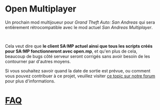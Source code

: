 <h1>Open Multiplayer</h1>

Un prochain mod multijoueur pour <em>Grand Theft Auto: San Andreas</em> qui sera entièrement rétrocompatible avec le mod actuel <em>San Andreas Multiplayer</em>.

<br />

Cela veut dire que <strong>le client SA:MP actuel ainsi que tous les scripts créés pour SA:MP fonctionneront avec open.mp</strong>, et qu'en plus de cela, beaucoup de bugs côté serveur seront corrigés sans avoir besoin de les contourner par d'autres moyens.

Si vous souhaitez savoir quand la date de sortie est prévue, ou comment vous pouvez contribuer à ce projet, veuillez visiter <a href="https://forum.open.mp/showthread.php?tid=99">ce topic sur notre forum</a> pour plus d'informations.

# [FAQ](/faq)
